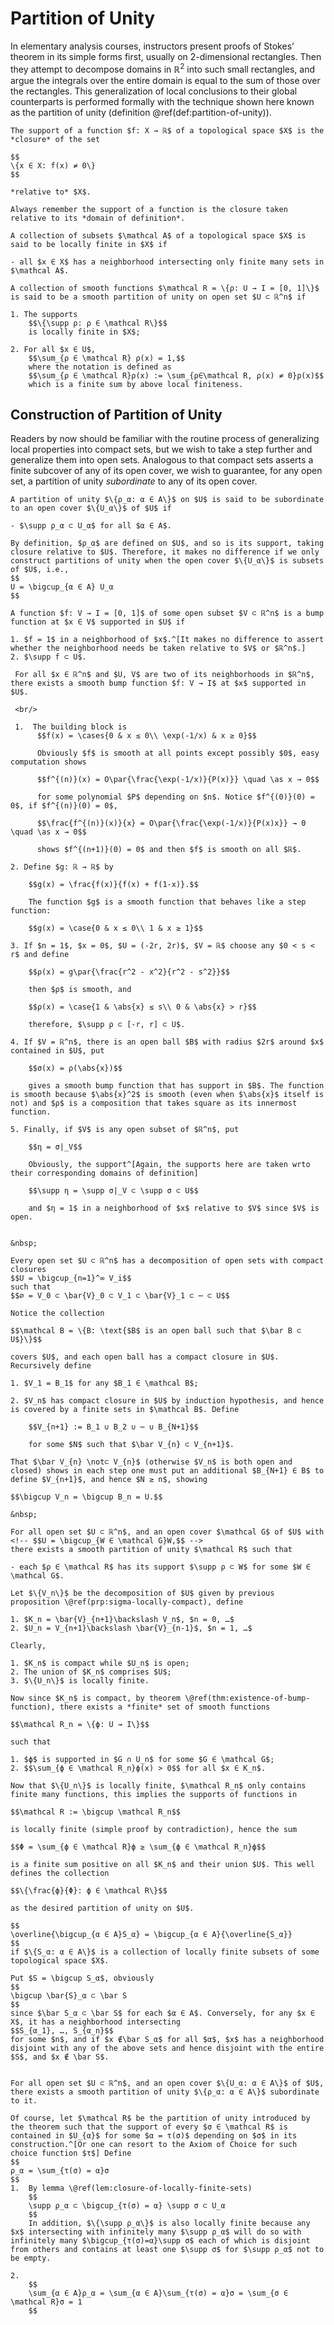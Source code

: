# Partition of Unity

In elementary analysis courses, instructors present proofs of Stokes' theorem in its simple forms first, usually on 2-dimensional rectangles. Then they attempt to decompose domains in $ℝ^2$ into such small rectangles, and argue the integrals over the entire domain is equal to the sum of those over the rectangles. This generalization of local conclusions to their global counterparts is performed formally with the technique shown here known as the partition of unity (definition \@ref(def:partition-of-unity)). 

```definition

The support of a function $f: X → ℝ$ of a topological space $X$ is the *closure* of the set 

$$
\{x ∈ X: f(x) ≠ 0\}
$$

*relative to* $X$. 

```

```remark

Always remember the support of a function is the closure taken relative to its *domain of definition*. 

```

```definition

A collection of subsets $\mathcal A$ of a topological space $X$ is said to be locally finite in $X$ if

- all $x ∈ X$ has a neighborhood intersecting only finite many sets in $\mathcal A$.

```

```definition

A collection of smooth functions $\mathcal R = \{ρ: U → I = [0, 1]\}$ is said to be a smooth partition of unity on open set $U ⊂ ℝ^n$ if

1. The supports
    $$\{\supp ρ: ρ ∈ \mathcal R\}$$
    is locally finite in $X$;

2. For all $x ∈ U$,
    $$\sum_{ρ ∈ \mathcal R} ρ(x) = 1,$$
    where the notation is defined as
    $$\sum_{ρ ∈ \mathcal R}ρ(x) := \sum_{ρ∈\mathcal R, ρ(x) ≠ 0}ρ(x)$$
    which is a finite sum by above local finiteness.
```



Construction of Partition of Unity
---

Readers by now should be familiar with the routine process of generalizing local properties into compact sets, but we wish to take a step further and generalize them into open sets. Analogous to that compact sets asserts a finite subcover of any of its open cover, we wish to guarantee, for any open set, a partition of unity *subordinate* to any of its open cover.


```definition

A partition of unity $\{ρ_α: α ∈ A\}$ on $U$ is said to be subordinate to an open cover $\{U_α\}$ of $U$ if 

- $\supp ρ_α ⊂ U_α$ for all $α ∈ A$. 

```

```remark

By definition, $ρ_α$ are defined on $U$, and so is its support, taking closure relative to $U$. Therefore, it makes no difference if we only construct partitions of unity when the open cover $\{U_α\}$ is subsets of $U$, i.e., 
$$
U = \bigcup_{α ∈ A} U_α
$$

```

```definition

A function $f: V → I = [0, 1]$ of some open subset $V ⊂ ℝ^n$ is a bump function at $x ∈ V$ supported in $U$ if

1. $f = 1$ in a neighborhood of $x$.^[It makes no difference to assert whether the neighborhood needs be taken relative to $V$ or $ℝ^n$.]
2. $\supp f ⊂ U$.

```

```theorem

 For all $x ∈ ℝ^n$ and $U, V$ are two of its neighborhoods in $ℝ^n$, there exists a smooth bump function $f: V → I$ at $x$ supported in $U$.

```

```proof

 <br/>

 1.  The building block is
      $$f(x) = \cases{0 & x ≤ 0\\ \exp(-1/x) & x ≥ 0}$$

      Obviously $f$ is smooth at all points except possibly $0$, easy computation shows

      $$f^{(n)}(x) = O\par{\frac{\exp(-1/x)}{P(x)}} \quad \as x → 0$$

      for some polynomial $P$ depending on $n$. Notice $f^{(0)}(0) = 0$, if $f^{(n)}(0) = 0$,

      $$\frac{f^{(n)}(x)}{x} = O\par{\frac{\exp(-1/x)}{P(x)x}} → 0 \quad \as x → 0$$

      shows $f^{(n+1)}(0) = 0$ and then $f$ is smooth on all $ℝ$.

2. Define $g: ℝ → ℝ$ by

    $$g(x) = \frac{f(x)}{f(x) + f(1-x)}.$$

    The function $g$ is a smooth function that behaves like a step function:

    $$g(x) = \case{0 & x ≤ 0\\ 1 & x ≥ 1}$$

3. If $n = 1$, $x = 0$, $U = (-2r, 2r)$, $V = ℝ$ choose any $0 < s < r$ and define

    $$ρ(x) = g\par{\frac{r^2 - x^2}{r^2 - s^2}}$$

    then $ρ$ is smooth, and

    $$ρ(x) = \case{1 & \abs{x} ≤ s\\ 0 & \abs{x} > r}$$

    therefore, $\supp ρ ⊂ [-r, r] ⊂ U$.

4. If $V = ℝ^n$, there is an open ball $B$ with radius $2r$ around $x$ contained in $U$, put

    $$σ(x) = ρ(\abs{x})$$

    gives a smooth bump function that has support in $B$. The function is smooth because $\abs{x}^2$ is smooth (even when $\abs{x}$ itself is not) and $ρ$ is a composition that takes square as its innermost function.

5. Finally, if $V$ is any open subset of $ℝ^n$, put 

    $$η = σ|_V$$
    
    Obviously, the support^[Again, the supports here are taken wrto their corresponding domains of definition]

    $$\supp η = \supp σ|_V ⊂ \supp σ ⊂ U$$
    
    and $η = 1$ in a neighborhood of $x$ relative to $V$ since $V$ is open. 


&nbsp;

```



```proposition

Every open set $U ⊂ ℝ^n$ has a decomposition of open sets with compact closures
$$U = \bigcup_{n=1}^∞ V_i$$
such that
$$∅ = V_0 ⊂ \bar{V}_0 ⊂ V_1 ⊂ \bar{V}_1 ⊂ ⋯ ⊂ U$$

```

```proof

Notice the collection

$$\mathcal B = \{B: \text{$B$ is an open ball such that $\bar B ⊂ U$}\}$$

covers $U$, and each open ball has a compact closure in $U$. Recursively define

1. $V_1 = B_1$ for any $B_1 ∈ \mathcal B$;

2. $V_n$ has compact closure in $U$ by induction hypothesis, and hence is covered by a finite sets in $\mathcal B$. Define

    $$V_{n+1} := B_1 ∪ B_2 ∪ ⋯ ∪ B_{N+1}$$

    for some $N$ such that $\bar V_{n} ⊂ V_{n+1}$.

That $\bar V_{n} \not⊂ V_{n}$ (otherwise $V_n$ is both open and closed) shows in each step one must put an additional $B_{N+1} ∈ B$ to define $V_{n+1}$, and hence $N ≥ n$, showing

$$\bigcup V_n = \bigcup B_n = U.$$

&nbsp;

```

```theorem

For all open set $U ⊂ ℝ^n$, and an open cover $\mathcal G$ of $U$ with
<!-- $$U = \bigcup_{W ∈ \mathcal G}W,$$ -->
there exists a smooth partition of unity $\mathcal R$ such that

- each $ρ ∈ \mathcal R$ has its support $\supp ρ ⊂ W$ for some $W ∈ \mathcal G$.

```

```proof

Let $\{V_n\}$ be the decomposition of $U$ given by previous proposition \@ref(prp:sigma-locally-compact), define

1. $K_n = \bar{V}_{n+1}\backslash V_n$, $n = 0, …$
2. $U_n = V_{n+1}\backslash \bar{V}_{n-1}$, $n = 1, …$

Clearly,

1. $K_n$ is compact while $U_n$ is open;
2. The union of $K_n$ comprises $U$;
3. $\{U_n\}$ is locally finite.

Now since $K_n$ is compact, by theorem \@ref(thm:existence-of-bump-function), there exists a *finite* set of smooth functions

$$\mathcal R_n = \{ϕ: U → I\}$$

such that

1. $ϕ$ is supported in $G ∩ U_n$ for some $G ∈ \mathcal G$;
2. $$\sum_{ϕ ∈ \mathcal R_n}ϕ(x) > 0$$ for all $x ∈ K_n$.

Now that $\{U_n\}$ is locally finite, $\mathcal R_n$ only contains finite many functions, this implies the supports of functions in

$$\mathcal R := \bigcup \mathcal R_n$$

is locally finite (simple proof by contradiction), hence the sum

$$Φ = \sum_{ϕ ∈ \mathcal R}ϕ ≥ \sum_{ϕ ∈ \mathcal R_n}ϕ$$

is a finite sum positive on all $K_n$ and their union $U$. This well defines the collection

$$\{\frac{ϕ}{Φ}: ϕ ∈ \mathcal R\}$$

as the desired partition of unity on $U$.

```

```lemma

$$
\overline{\bigcup_{α ∈ A}S_α} = \bigcup_{α ∈ A}{\overline{S_α}}
$$
if $\{S_α: α ∈ A\}$ is a collection of locally finite subsets of some topological space $X$. 

```

```proof

Put $S = \bigcup S_α$, obviously 
$$
\bigcup \bar{S}_α ⊂ \bar S
$$
since $\bar S_α ⊂ \bar S$ for each $α ∈ A$. Conversely, for any $x ∈ X$, it has a neighborhood intersecting
$$S_{α_1}, …, S_{α_n}$$
for some $n$, and if $x ∉\bar S_α$ for all $α$, $x$ has a neighborhood disjoint with any of the above sets and hence disjoint with the entire $S$, and $x ∉ \bar S$. 


```

```corollary

For all open set $U ⊂ ℝ^n$, and an open cover $\{U_α: α ∈ A\}$ of $U$, there exists a smooth partition of unity $\{ρ_α: α ∈ A\}$ subordinate to it. 

```

```proof

Of course, let $\mathcal R$ be the partition of unity introduced by the theorem such that the support of every $σ ∈ \mathcal R$ is contained in $U_{α}$ for some $α = τ(σ)$ depending on $σ$ in its construction.^[Or one can resort to the Axiom of Choice for such choice function $τ$] Define 
$$
ρ_α = \sum_{τ(σ) = α}σ
$$
1.  By lemma \@ref(lem:closure-of-locally-finite-sets)
    $$
    \supp ρ_α ⊂ \bigcup_{τ(σ) = α} \supp σ ⊂ U_α
    $$
    In addition, $\{\supp ρ_α\}$ is also locally finite because any $x$ intersecting with infinitely many $\supp ρ_α$ will do so with infinitely many $\bigcup_{τ(σ)=α}\supp σ$ each of which is disjoint from others and contains at least one $\supp σ$ for $\supp ρ_α$ not to be empty.

2. 
    $$
    \sum_{α ∈ A}ρ_α = \sum_{α ∈ A}\sum_{τ(σ) = α}σ = \sum_{σ ∈ \mathcal R}σ = 1
    $$


```